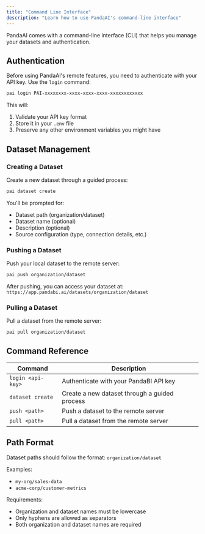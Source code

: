 ```yaml
---
title: "Command Line Interface"
description: "Learn how to use PandaAI's command-line interface"
---
```


PandaAI comes with a command-line interface (CLI) that helps you manage your datasets and authentication.

## Authentication

Before using PandaAI's remote features, you need to authenticate with your API key. Use the `login` command:

```bash
pai login PAI-xxxxxxxx-xxxx-xxxx-xxxx-xxxxxxxxxxxx
```

This will:
1. Validate your API key format
2. Store it in your `.env` file
3. Preserve any other environment variables you might have

## Dataset Management

### Creating a Dataset

Create a new dataset through a guided process:

```bash
pai dataset create
```

You'll be prompted for:
- Dataset path (organization/dataset)
- Dataset name (optional)
- Description (optional)
- Source configuration (type, connection details, etc.)

### Pushing a Dataset

Push your local dataset to the remote server:

```bash
pai push organization/dataset
```

After pushing, you can access your dataset at: `https://app.pandabi.ai/datasets/organization/dataset`

### Pulling a Dataset

Pull a dataset from the remote server:

```bash
pai pull organization/dataset
```

## Command Reference

| Command | Description |
|---------|-------------|
| `login <api-key>` | Authenticate with your PandaBI API key |
| `dataset create` | Create a new dataset through a guided process |
| `push <path>` | Push a dataset to the remote server |
| `pull <path>` | Pull a dataset from the remote server |

## Path Format

Dataset paths should follow the format: `organization/dataset`

Examples:
- `my-org/sales-data`
- `acme-corp/customer-metrics`

Requirements:
- Organization and dataset names must be lowercase
- Only hyphens are allowed as separators
- Both organization and dataset names are required
